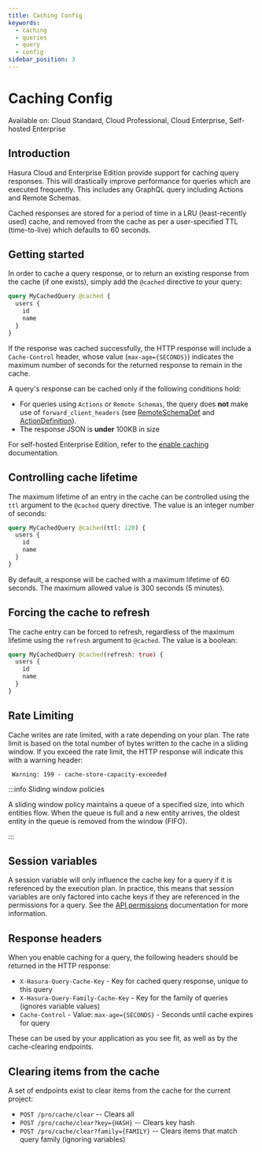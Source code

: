 ```yaml
---
title: Caching Config
keywords:
  - caching
  - queries
  - query
  - config
sidebar_position: 3
---
```


# Caching Config

<div className="badge badge--primary heading-badge">
  Available on: Cloud Standard, Cloud Professional, Cloud Enterprise, Self-hosted Enterprise
</div>

## Introduction

Hasura Cloud and Enterprise Edition provide support for caching query responses. This will drastically improve
performance for queries which are executed frequently. This includes any GraphQL query including Actions and Remote
Schemas.

Cached responses are stored for a period of time in a LRU (least-recently used) cache, and removed from the cache as per
a user-specified TTL (time-to-live) which defaults to 60 seconds.

## Getting started

In order to cache a query response, or to return an existing response from the cache (if one exists), simply add the
`@cached` directive to your query:

```graphql
query MyCachedQuery @cached {
  users {
    id
    name
  }
}
```

If the response was cached successfully, the HTTP response will include a `Cache-Control` header, whose value
(`max-age={SECONDS}`) indicates the maximum number of seconds for the returned response to remain in the cache.

A query's response can be cached only if the following conditions hold:

- For queries using `Actions` or `Remote Schemas`, the query does **not** make use of `forward_client_headers` (see
  [RemoteSchemaDef](/api-reference/syntax-defs.mdx#remoteschemadef) and
  [ActionDefinition](/api-reference/syntax-defs.mdx#actiondefinition)).
- The response JSON is **under** 100KB in size

For self-hosted Enterprise Edition, refer to the [enable caching](/enterprise/caching.mdx) documentation.

## Controlling cache lifetime

The maximum lifetime of an entry in the cache can be controlled using the `ttl` argument to the `@cached` query
directive. The value is an integer number of seconds:

```graphql
query MyCachedQuery @cached(ttl: 120) {
  users {
    id
    name
  }
}
```

By default, a response will be cached with a maximum lifetime of 60 seconds. The maximum allowed value is 300 seconds (5
minutes).

## Forcing the cache to refresh

The cache entry can be forced to refresh, regardless of the maximum lifetime using the `refresh` argument to `@cached`.
The value is a boolean:

```graphql
query MyCachedQuery @cached(refresh: true) {
  users {
    id
    name
  }
}
```

## Rate Limiting

Cache writes are rate limited, with a rate depending on your plan. The rate limit is based on the total number of bytes
written to the cache in a sliding window. If you exceed the rate limit, the HTTP response will indicate this with a
warning header:

```plaintext
 Warning: 199 - cache-store-capacity-exceeded
```

:::info Sliding window policies

A sliding window policy maintains a queue of a specified size, into which entities flow. When the queue is full and a
new entity arrives, the oldest entity in the queue is removed from the window (FIFO).

:::

## Session variables

A session variable will only influence the cache key for a query if it is referenced by the execution plan. In practice,
this means that session variables are only factored into cache keys if they are referenced in the permissions for a
query. See the [API permissions](/api-reference/metadata-api/permission.mdx) documentation for more information.

## Response headers

When you enable caching for a query, the following headers should be returned in the HTTP response:

- `X-Hasura-Query-Cache-Key` - Key for cached query response, unique to this query
- `X-Hasura-Query-Family-Cache-Key` - Key for the family of queries (ignores variable values)
- `Cache-Control` - Value: `max-age={SECONDS}` - Seconds until cache expires for query

These can be used by your application as you see fit, as well as by the cache-clearing endpoints.

## Clearing items from the cache

A set of endpoints exist to clear items from the cache for the current project:

- `POST /pro/cache/clear` -- Clears all
- `POST /pro/cache/clear?key={HASH}` -- Clears key hash
- `POST /pro/cache/clear?family={FAMILY}` -- Clears items that match query family (ignoring variables)
